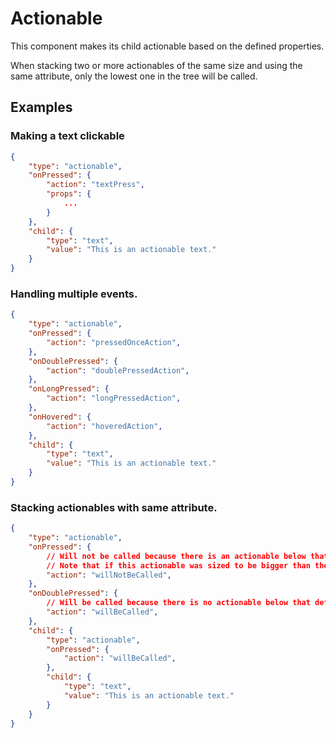 
# Actionable

This component makes its child actionable based on the defined properties.

When stacking two or more actionables of the same size and using the same attribute, only the lowest one in the tree will be called.
 
## Examples

### Making a text clickable

```json
{
    "type": "actionable",
    "onPressed": {
        "action": "textPress",
        "props": {
            ...
        }
    },
    "child": {
        "type": "text", 
        "value": "This is an actionable text."
    }
}
```

### Handling multiple events.

```json
{
    "type": "actionable",
    "onPressed": {
        "action": "pressedOnceAction",
    },
    "onDoublePressed": {
        "action": "doublePressedAction",
    },
    "onLongPressed": {
        "action": "longPressedAction",
    },
    "onHovered": {
        "action": "hoveredAction",
    },
    "child": {
        "type": "text", 
        "value": "This is an actionable text."
    }
}
```

### Stacking actionables with same attribute.



```json
{
    "type": "actionable",
    "onPressed": {
        // Will not be called because there is an actionable below that defines the onPressed attribute
        // Note that if this actionable was sized to be bigger than the actionable below, it would be possible to trigger this onPressed
        "action": "willNotBeCalled",
    },
    "onDoublePressed": {
        // Will be called because there is no actionable below that defines this attribute
        "action": "willBeCalled",
    },
    "child": {
        "type": "actionable",
        "onPressed": {
            "action": "willBeCalled",
        },
        "child": {
            "type": "text", 
            "value": "This is an actionable text."
        }
    }
}
```

<PropertyTable schema={actionableSchema}/>